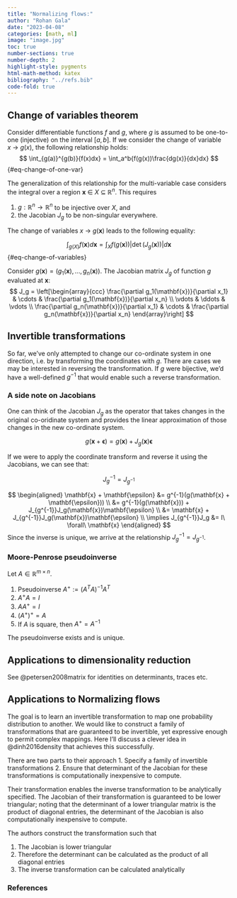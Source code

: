 ```yaml
---
title: "Normalizing flows:"
author: "Rohan Gala"
date: "2023-04-08"
categories: [math, ml]
image: "image.jpg"
toc: true
number-sections: true
number-depth: 2
highlight-style: pygments
html-math-method: katex
bibliography: "../refs.bib"
code-fold: true
---
```



## Change of variables theorem {#sec-change-of-variables}

Consider differentiable functions $f$ and $g$, where $g$ is assumed to be one-to-one (injective) on the interval $[a,b]$. If we consider the change of variable $x~\rightarrow~g(x)$, the following relationship holds:
$$
\int_{g(a)}^{g(b)}{f(x)dx} = \int_a^b{f(g(x))\frac{dg(x)}{dx}dx}
$${#eq-change-of-one-var}

The generalization of this relationship for the multi-variable case considers the integral over a region $\mathbf{x}~\in~X~\subseteq~\mathbb{R}^n$. This requires 

1. $g:\mathbb{R}^n \rightarrow \mathbb{R}^n$ to be injective over $X$, and
2. the Jacobian $J_g$ to be non-singular everywhere. 

The change of variables $x~\rightarrow~g(\mathbf{x})$ leads to the following equality:

$$
\int_{g(X)}{f(\mathbf{x})d\mathbf{x}} = \int_{X}{f(g(\mathbf{x}))|\det(J_g(\mathbf{x}))|d\mathbf{x}}
$${#eq-change-of-variables}

::: {.column-margin}
Consider $g(\mathbf{x}) = (g_1(\mathbf{x}), ..., g_n(\mathbf{x}))$. The Jacobian 
matrix $J_g$ of function $g$ evaluated at $\mathbf{x}$:
$$
J_g = \left[\begin{array}{ccc}
            \frac{\partial g_1(\mathbf{x})}{\partial x_1} & \cdots & \frac{\partial g_1(\mathbf{x})}{\partial x_n} \\
            \vdots & \ddots & \vdots \\
            \frac{\partial g_n(\mathbf{x})}{\partial x_1} & \cdots & \frac{\partial g_n(\mathbf{x})}{\partial x_n}
            \end{array}\right]
$$
:::

## Invertible transformations

So far, we've only attempted to change our co-ordinate system in one direction, i.e. by transforming the coordinates with $g$. There are cases we may be interested in reversing the transformation. If $g$ were bijective, we'd have a well-defined $g^{-1}$ that would enable such a reverse transformation.

### A side note on Jacobians
One can think of the Jacobian $J_g$ as the operator that takes changes in the original co-oridinate system and provides the linear approximation of those changes in the new co-ordinate system.

$$
g(\mathbf{x} + \mathbf{\epsilon}) = g(\mathbf{x}) + J_g(\mathbf{x})\mathbf{\epsilon}
$$

If we were to apply the coordinate transform and reverse it using the Jacobians, we can see that:

$$J^{-1}_g = J_{g^{-1}}$$

::: {.proof}
$$
\begin{aligned}
\mathbf{x} + \mathbf{\epsilon} &= g^{-1}(g(\mathbf{x} + \mathbf{\epsilon})) \\
&= g^{-1}(g(\mathbf{x})) + J_{g^{-1}}J_g(\mathbf{x})\mathbf{\epsilon} \\
&= \mathbf{x} + J_{g^{-1}}J_g(\mathbf{x})\mathbf{\epsilon} \\
\implies J_{g^{-1}}J_g &= I\ \forall\ \mathbf{x}
\end{aligned}
$$
Since the inverse is unique, we arrive at the relationship $J^{-1}_g = J_{g^{-1}}$.
:::

### Moore-Penrose pseudoinverse

Let $A \in \mathbb{R}^{m \times n}$. 

1. Pseudoinverse $A^{+} := (A^T A)^{-1} A^T$
2. $A^{+} A = I$
3. $A A^{+} = I$
4. $(A^{+})^{+} = A$
5. If $A$ is square, then $A^{+} = A^{-1}$

The pseudoinverse exists and is unique.


## Applications to dimensionality reduction

See @petersen2008matrix for identities on determinants, traces etc. 

## Applications to Normalizing flows

The goal is to learn an invertible transformation to map one probability distribution to another. We would like to construct a family of transformations that are guaranteed to be invertible, yet expressive enough to permit complex mappings. Here I'll discuss a clever idea in @dinh2016density that achieves this successfully.

There are two parts to their approach
1. Specify a family of invertible transformations
2. Ensure that determinant of the Jacobian for these transformations is computationally inexpensive to compute.

Their transformation enables the inverse transformation to be analytically specified. The Jacobian of their transformation is guaranteed to be lower triangular; noting that the determinant of a lower triangular matrix is the product of diagonal entries, the determinant of the Jacobian is also computationally inexpensive to compute.

The authors construct the transformation such that

1. The Jacobian is lower triangular
2. Therefore the determinant can be calculated as the product of all diagonal entries
3. The inverse transformation can be calculated analytically


### References

::: {#refs}
:::